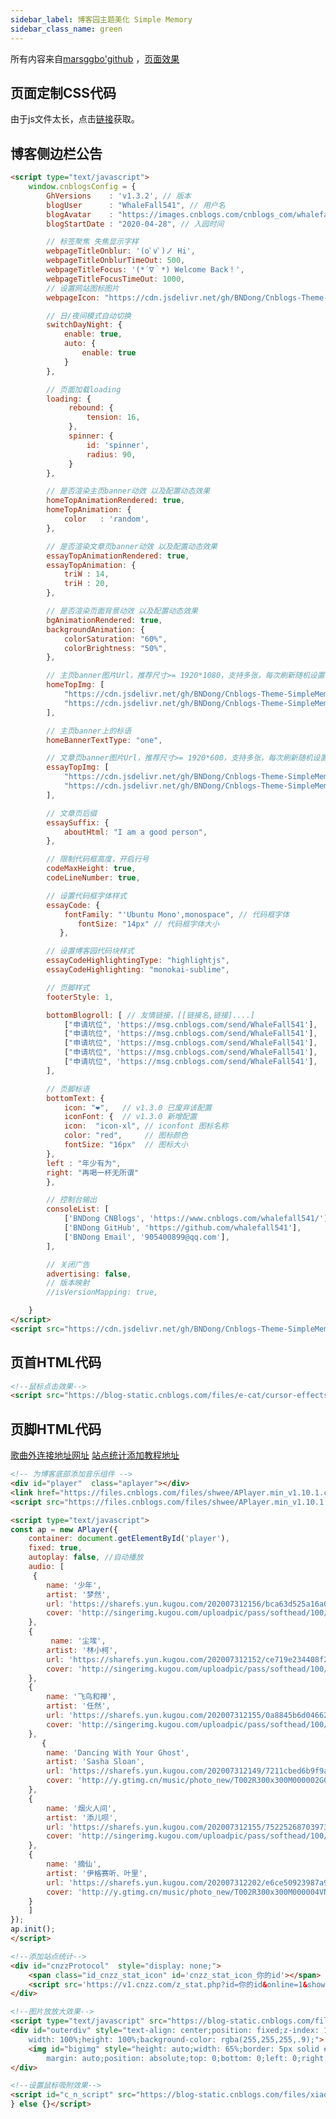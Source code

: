 ```yaml
---
sidebar_label: 博客园主题美化 Simple Memory
sidebar_class_name: green
---
```


所有内容来自[marsggbo'github](https://github.com/marsggbo/Cnblogs-Theme-SimpleMemory) ，[页面效果](https://www.cnblogs.com/whalefall541/)

## 页面定制CSS代码

由于js文件太长，点击[链接](https://files.cnblogs.com/files/whalefall541/%E9%A1%B5%E9%9D%A2%E5%AE%9A%E5%88%B6CSS%E4%BB%A3%E7%A0%81.css)获取。

## 博客侧边栏公告

```html
<script type="text/javascript">
    window.cnblogsConfig = {
        GhVersions    : 'v1.3.2', // 版本
        blogUser      : "WhaleFall541", // 用户名
        blogAvatar    : "https://images.cnblogs.com/cnblogs_com/whalefall541/1815978/t_200730122732u=251289958,1860898046&fm=26&gp=0.jpg?a=1596263261858", // 用户头像
        blogStartDate : "2020-04-28", // 入园时间

        // 标签聚焦 失焦显示字样
        webpageTitleOnblur: '(oﾟvﾟ)ノ Hi',
        webpageTitleOnblurTimeOut: 500,
        webpageTitleFocus: '(*´∇｀*) Welcome Back！',
        webpageTitleFocusTimeOut: 1000,
        // 设置网站图标图片
        webpageIcon: "https://cdn.jsdelivr.net/gh/BNDong/Cnblogs-Theme-SimpleMemory@master/img/webp/blog_logo.webp",

        // 日/夜间模式自动切换
        switchDayNight: {
            enable: true,
            auto: {
                enable: true
            }
        },

        // 页面加载loading
        loading: {
             rebound: {
                 tension: 16,
             },
             spinner: {
                 id: 'spinner',
                 radius: 90,
             }
        },

        // 是否渲染主页banner动效 以及配置动态效果
        homeTopAnimationRendered: true,
        homeTopAnimation: {
            color   : 'random',
        },

        // 是否渲染文章页banner动效 以及配置动态效果
        essayTopAnimationRendered: true,
        essayTopAnimation: {
            triW : 14,
            triH : 20,
        },

        // 是否渲染页面背景动效 以及配置动态效果
        bgAnimationRendered: true,
        backgroundAnimation: {
            colorSaturation: "60%",
            colorBrightness: "50%",
        },

        // 主页banner图片Url，推荐尺寸>= 1920*1080，支持多张，每次刷新随机设置一张。
        homeTopImg: [
            "https://cdn.jsdelivr.net/gh/BNDong/Cnblogs-Theme-SimpleMemory@master/img/webp/home_top_bg.webp",
            "https://cdn.jsdelivr.net/gh/BNDong/Cnblogs-Theme-SimpleMemory@master/img/webp/home_top_bg.webp"
        ],

        // 主页banner上的标语
        homeBannerTextType: "one",

        // 文章页banner图片Url，推荐尺寸>= 1920*600，支持多张，每次刷新随机设置一张。
        essayTopImg: [
            "https://cdn.jsdelivr.net/gh/BNDong/Cnblogs-Theme-SimpleMemory@master/img/webp/nothome_top_bg.webp",
            "https://cdn.jsdelivr.net/gh/BNDong/Cnblogs-Theme-SimpleMemory@master/img/webp/nothome_top_bg.webp"
        ],

        // 文章页后缀
        essaySuffix: {
            aboutHtml: "I am a good person",
        },

        // 限制代码框高度，开启行号
        codeMaxHeight: true,
        codeLineNumber: true,

        // 设置代码框字体样式
        essayCode: {
            fontFamily: "'Ubuntu Mono',monospace", // 代码框字体
               fontSize: "14px" // 代码框字体大小
           },

        // 设置博客园代码块样式
        essayCodeHighlightingType: "highlightjs",
        essayCodeHighlighting: "monokai-sublime",

        // 页脚样式
        footerStyle: 1,

        bottomBlogroll: [ // 友情链接，[[链接名,链接]....]
            ["申请坑位", 'https://msg.cnblogs.com/send/WhaleFall541'],
            ["申请坑位", 'https://msg.cnblogs.com/send/WhaleFall541'],
            ["申请坑位", 'https://msg.cnblogs.com/send/WhaleFall541'],
            ["申请坑位", 'https://msg.cnblogs.com/send/WhaleFall541'],
            ["申请坑位", 'https://msg.cnblogs.com/send/WhaleFall541'],
        ],

        // 页脚标语
        bottomText: {
            icon: "❤️",   // v1.3.0 已废弃该配置
            iconFont: {  // v1.3.0 新增配置
            icon:  "icon-xl", // iconfont 图标名称
            color: "red",     // 图标颜色
            fontSize: "16px"  // 图标大小
        },
        left : "年少有为",
        right: "再喝一杯无所谓"
        },

        // 控制台输出
        consoleList: [
            ['BNDong CNBlogs', 'https://www.cnblogs.com/whalefall541/'],
            ['BNDong GitHub', 'https://github.com/whalefall541'],
            ['BNDong Email', '905400899@qq.com'],
        ],

        // 关闭广告
        advertising: false,
        // 版本映射
        //isVersionMapping: true,

    }
</script>
<script src="https://cdn.jsdelivr.net/gh/BNDong/Cnblogs-Theme-SimpleMemory@v1.3.2/src/script/simpleMemory.min.js"></script>
```

## 页首HTML代码

```html
<!--鼠标点击效果-->
<script src="https://blog-static.cnblogs.com/files/e-cat/cursor-effects.js"></script>
```

## 页脚HTML代码

[歌曲外连接地址网址](http://music.xf1433.com/)
[站点统计添加教程地址](https://www.dbnuo.com/Cnblogs-Theme-SimpleMemory/docs/v1.1/#/Docs/Customization/statistical)

```html
<!-- 为博客底部添加音乐组件 -->
<div id="player"  class="aplayer"></div>
<link href="https://files.cnblogs.com/files/shwee/APlayer.min_v1.10.1.css" rel="stylesheet">
<script src="https://files.cnblogs.com/files/shwee/APlayer.min_v1.10.1.js"></script> 

<script type="text/javascript">
const ap = new APlayer({
    container: document.getElementById('player'),
    fixed: true,
    autoplay: false, //自动播放
    audio: [
     {
        name: '少年',
        artist: '梦然',
        url: 'https://sharefs.yun.kugou.com/202007312156/bca63d525a16a0616f627034dd952225/G170/M07/16/11/SocBAF3H3aqAUYOEADmpdloW3bU827.mp3',
        cover: 'http://singerimg.kugou.com/uploadpic/pass/softhead/100/20200316/20200316100918253.jpg',
    },
    {
         name: '尘埃',
        artist: '林小柯',
        url: 'https://sharefs.yun.kugou.com/202007312152/ce719e234408f2a051036e82fa2d3c66/G234/M01/01/17/iocBAF8VC52AVMU_AEUrEl4PAeg694.mp3',
        cover: 'http://singerimg.kugou.com/uploadpic/pass/softhead/100/20200717/20200717092613611085.jpg',
    }, 
    {
        name: '飞鸟和禅',
        artist: '任然',
        url: 'https://sharefs.yun.kugou.com/202007312155/0a8845b6d04662ec100a2451d97e8feb/G229/M09/13/0F/xZQEAF79mTeAKaQYAEhIqW4SCKE706.mp3',
        cover: 'http://singerimg.kugou.com/uploadpic/pass/softhead/100/20180511/20180511143205725.jpg',
    },
       {
        name: 'Dancing With Your Ghost',
        artist: 'Sasha Sloan',
        url: 'https://sharefs.yun.kugou.com/202007312149/7211cbed6b9f9aff2c882cdcb559fa6a/G164/M08/10/05/5A0DAF0Tb5KAba2GADBLeoi7JDs405.mp3',
        cover: 'http://y.gtimg.cn/music/photo_new/T002R300x300M000002G0MjC1C1DzQ.jpg',
    },
    {
        name: '烟火人间',
        artist: '添儿呗',
        url: 'https://sharefs.yun.kugou.com/202007312155/75225268703973b37f5032773d57ca3e/G229/M06/11/05/xZQEAF7XTwaAGgahAEDY_d8fN9A054.mp3',
        cover: 'http://singerimg.kugou.com/uploadpic/pass/softhead/100/20200414/20200414235715772797.jpg',
    },
    {
        name: '摘仙',
        artist: '伊格赛听、叶里',
        url: 'https://sharefs.yun.kugou.com/202007312202/e6ce50923987a990b986d1b3af081d64/G201/M0A/03/05/qZQEAF47vMmAQQKJACuOCD-UTD4341.mp3',
        cover: 'http://y.gtimg.cn/music/photo_new/T002R300x300M000004VNyEb4JwvZc.jpg',
    }
    ]
});
ap.init();
</script>

<!--添加站点统计-->
<div id="cnzzProtocol"  style="display: none;">
    <span class="id_cnzz_stat_icon" id='cnzz_stat_icon_你的id'></span>
    <script src='https://v1.cnzz.com/z_stat.php?id=你的id&online=1&show=line' type='text/javascript'></script>
</div>

<!--图片放放大效果-->
<script type="text/javascript" src="https://blog-static.cnblogs.com/files/jajian/img.enlarge.js"></script>
<div id="outerdiv" style="text-align: center;position: fixed;z-index: 1000;top: 0;left: 0;
    width: 100%;height: 100%;background-color: rgba(255,255,255,.9);">
    <img id="bigimg" style="height: auto;width: 65%;border: 5px solid #7e8c8d; 
        margin: auto;position: absolute;top: 0;bottom: 0;left: 0;right: 0;" src="" />
</div>

<!--设置鼠标吸附效果-->
<script id="c_n_script" src="https://blog-static.cnblogs.com/files/xiaokang01/js.js" color="240,230,140" opacity="1" count="75" zindex="-2">if(/Android|webOS|iPhone|iPod|BlackBerry/i.test(navigator.userAgent)) {
} else {}</script>
```



<TailProtocal />
